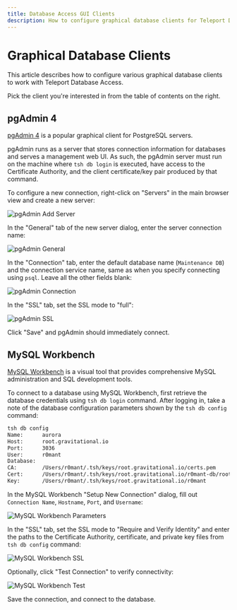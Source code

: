 ```yaml
---
title: Database Access GUI Clients
description: How to configure graphical database clients for Teleport Database Access.
---
```


# Graphical Database Clients

This article describes how to configure various graphical database clients to work with Teleport Database Access.

Pick the client you're interested in from the table of contents on the right.

## pgAdmin 4

[pgAdmin 4](https://www.pgadmin.org/) is a popular graphical client for PostgreSQL servers.

pgAdmin runs as a server that stores connection information for databases and serves a management web UI. As such, the pgAdmin server must run on the machine where `tsh db login` is executed, have access to the Certificate Authority, and the client certificate/key pair produced by that command.

To configure a new connection, right-click on "Servers" in the main browser view and create a new server:

![pgAdmin Add Server](../../../img/database-access/pgadmin-add-server@2x.png)

In the "General" tab of the new server dialog, enter the server connection name:

![pgAdmin General](../../../img/database-access/pgadmin-general@2x.png)

In the "Connection" tab, enter the default database name (`Maintenance DB`) and the connection service name, same as when you specify connecting using `psql`. Leave all the other fields blank:

![pgAdmin Connection](../../../img/database-access/pgadmin-connection@2x.png)

In the "SSL" tab, set the SSL mode to "full":

![pgAdmin SSL](../../../img/database-access/pgadmin-ssl@2x.png)

Click "Save" and pgAdmin should immediately connect.

## MySQL Workbench

[MySQL Workbench](https://www.mysql.com/products/workbench/) is a visual tool that provides comprehensive MySQL administration and SQL development tools.

To connect to a database using MySQL Workbench, first retrieve the database credentials using `tsh db login` command. After logging in, take a note of the database configuration parameters shown by the `tsh db config` command:

```bash
tsh db config
Name:      aurora
Host:      root.gravitational.io
Port:      3036
User:      r0mant
Database:
CA:        /Users/r0mant/.tsh/keys/root.gravitational.io/certs.pem
Cert:      /Users/r0mant/.tsh/keys/root.gravitational.io/r0mant-db/root/aurora-x509.pem
Key:       /Users/r0mant/.tsh/keys/root.gravitational.io/r0mant
```

In the MySQL Workbench "Setup New Connection" dialog, fill out `Connection Name`, `Hostname`, `Port`, and `Username`:

![MySQL Workbench Parameters](../../../img/database-access/workbench-parameters@2x.png)

In the "SSL" tab, set the SSL mode to "Require and Verify Identity" and enter the paths to the Certificate Authority, certificate, and private key files from `tsh db config` command:

![MySQL Workbench SSL](../../../img/database-access/workbench-ssl@2x.png)

Optionally, click "Test Connection" to verify connectivity:

![MySQL Workbench Test](../../../img/database-access/workbench-test@2x.png)

Save the connection, and connect to the database.
